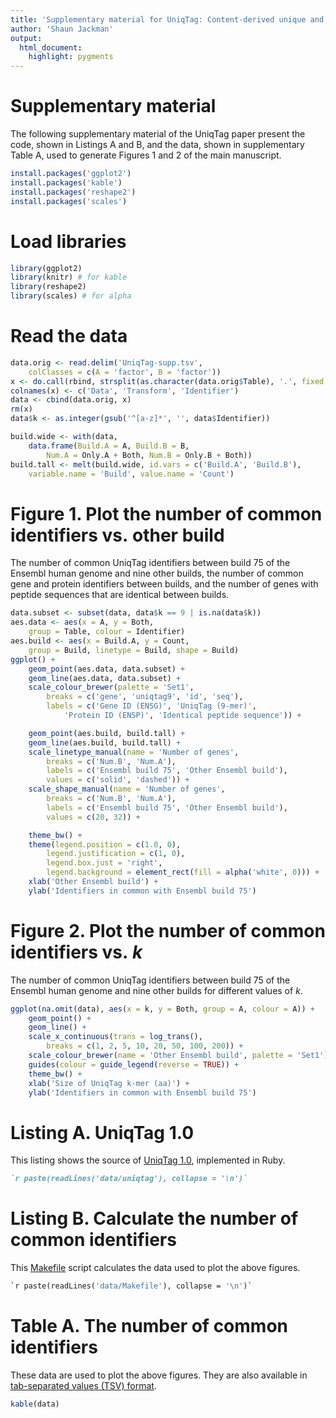 ```yaml
---
title: 'Supplementary material for UniqTag: Content-derived unique and stable identifiers for gene annotation'
author: 'Shaun Jackman'
output:
  html_document:
    highlight: pygments
---
```


# Supplementary material

The following supplementary material of the UniqTag paper present the code, shown in Listings A and B, and the data, shown in supplementary Table A, used to generate Figures 1 and 2 of the main manuscript.

```r
install.packages('ggplot2')
install.packages('kable')
install.packages('reshape2')
install.packages('scales')
```

# Load libraries
```r
library(ggplot2)
library(knitr) # for kable
library(reshape2)
library(scales) # for alpha
```

# Read the data
```r
data.orig <- read.delim('UniqTag-supp.tsv',
	colClasses = c(A = 'factor', B = 'factor'))
x <- do.call(rbind, strsplit(as.character(data.orig$Table), '.', fixed = TRUE))
colnames(x) <- c('Data', 'Transform', 'Identifier')
data <- cbind(data.orig, x)
rm(x)
data$k <- as.integer(gsub('^[a-z]*', '', data$Identifier))

build.wide <- with(data,
	data.frame(Build.A = A, Build.B = B,
		Num.A = Only.A + Both, Num.B = Only.B + Both))
build.tall <- melt(build.wide, id.vars = c('Build.A', 'Build.B'),
	variable.name = 'Build', value.name = 'Count')
```

# Figure 1. Plot the number of common identifiers vs. other build
The number of common UniqTag identifiers between build 75 of the Ensembl human genome and nine other builds, the number of common gene and protein identifiers between builds, and the number of genes with peptide sequences that are identical between builds.
```r
data.subset <- subset(data, data$k == 9 | is.na(data$k))
aes.data <- aes(x = A, y = Both,
	group = Table, colour = Identifier)
aes.build <- aes(x = Build.A, y = Count,
	group = Build, linetype = Build, shape = Build)
ggplot() +
	geom_point(aes.data, data.subset) +
	geom_line(aes.data, data.subset) +
	scale_colour_brewer(palette = 'Set1',
		breaks = c('gene', 'uniqtag9', 'id', 'seq'),
		labels = c('Gene ID (ENSG)', 'UniqTag (9-mer)',
			'Protein ID (ENSP)', 'Identical peptide sequence')) +

	geom_point(aes.build, build.tall) +
	geom_line(aes.build, build.tall) +
	scale_linetype_manual(name = 'Number of genes',
		breaks = c('Num.B', 'Num.A'),
		labels = c('Ensembl build 75', 'Other Ensembl build'),
		values = c('solid', 'dashed')) +
	scale_shape_manual(name = 'Number of genes',
		breaks = c('Num.B', 'Num.A'),
		labels = c('Ensembl build 75', 'Other Ensembl build'),
		values = c(20, 32)) +

	theme_bw() +
	theme(legend.position = c(1.0, 0),
		legend.justification = c(1, 0),
		legend.box.just = 'right',
		legend.background = element_rect(fill = alpha('white', 0))) +
	xlab('Other Ensembl build') +
	ylab('Identifiers in common with Ensembl build 75')
```

# Figure 2. Plot the number of common identifiers vs. *k*
The number of common UniqTag identifiers between build 75 of the Ensembl human genome and nine other builds for different values of *k*.
```r
ggplot(na.omit(data), aes(x = k, y = Both, group = A, colour = A)) +
	geom_point() +
	geom_line() +
	scale_x_continuous(trans = log_trans(),
		breaks = c(1, 2, 5, 10, 20, 50, 100, 200)) +
	scale_colour_brewer(name = 'Other Ensembl build', palette = 'Set1') +
	guides(colour = guide_legend(reverse = TRUE)) +
	theme_bw() +
	xlab('Size of UniqTag k-mer (aa)') +
	ylab('Identifiers in common with Ensembl build 75')
```

# Listing A. UniqTag 1.0
This listing shows the source of [UniqTag 1.0](data/uniqtag), implemented in Ruby.
```ruby
`r paste(readLines('data/uniqtag'), collapse = '\n')`
```

# Listing B. Calculate the number of common identifiers
This [Makefile](data/Makefile) script calculates the data used to plot the above figures.
```makefile
`r paste(readLines('data/Makefile'), collapse = '\n')`
```

# Table A. The number of common identifiers
These data are used to plot the above figures. They are also available in [tab-separated values (TSV) format](UniqTag-supp.tsv).
```r
kable(data)
```
